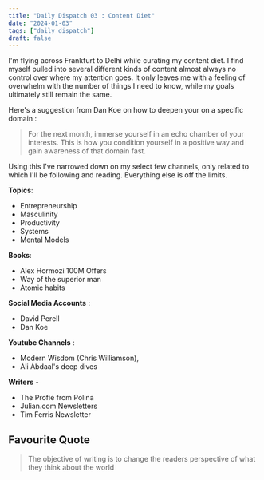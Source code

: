 ```yaml
---
title: "Daily Dispatch 03 : Content Diet"
date: "2024-01-03"
tags: ["daily dispatch"]
draft: false
---
```



I'm flying across Frankfurt to Delhi while curating my content diet. I find myself pulled into several different kinds of content almost always no control over where my attention goes. It only leaves me with a feeling of overwhelm with the number of things I need to know, while my goals ultimately still remain the same. 

Here's a suggestion from Dan Koe on how to deepen your on a specific domain : 

> For the next month, immerse yourself in an echo chamber of your interests. This is how you condition yourself in a positive way and gain awareness of that domain fast.

Using this I've narrowed down on my select few channels, only related to which I'll be following and reading. Everything else is off the limits. 

**Topics**: 
- Entrepreneurship
- Masculinity 
- Productivity 
- Systems 
- Mental Models

**Books**: 
- Alex Hormozi 100M Offers 
- Way of the superior man
- Atomic habits

**Social Media Accounts** : 
- David Perell 
- Dan Koe

**Youtube Channels** : 
- Modern Wisdom (Chris Williamson), 
- Ali Abdaal's deep dives

**Writers** - 
- The Profie from Polina
- Julian.com Newsletters
- Tim Ferris Newsletter


## Favourite Quote

> The objective of writing is to change the readers perspective of what they think about the world 
